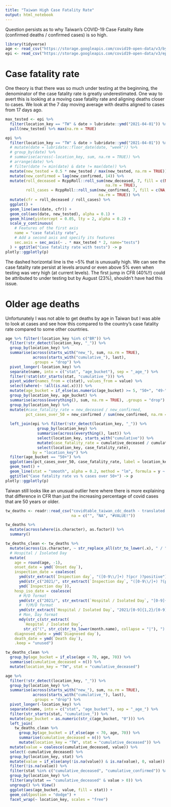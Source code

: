 ```yaml
---
title: "Taiwan High Case Fatality Rate"
output: html_notebook
---
```


Question persists as to why Taiwan's COVID-19 Case Fatality Rate (confirmed deaths / confirmed cases) is so high.

```r
library(tidyverse)
age <- read_csv("https://storage.googleapis.com/covid19-open-data/v3/by-age.csv")
epi <- read_csv("https://storage.googleapis.com/covid19-open-data/v3/epidemiology.csv")
```
# Case fatality rate

One theory is that there was so much under testing at the beginning, the denominator of the case fatality rate is greatly underestimated. One way to avert this is looking at a moving case fatality rate and aligning deaths closer to cases. We look at the 7 day moving average with deaths aligned to cases from 17 days ago.

```r
max_tested <- epi %>%
  filter(location_key == "TW" & date > lubridate::ymd("2021-04-01")) %>%
  pull(new_tested) %>% max(na.rm = TRUE)

epi %>%
  filter(location_key == "TW" & date > lubridate::ymd("2021-04-01")) %>%
  # mutate(date = lubridate::floor_date(date, "week")) %>%
  # group_by(date) %>%
  # summarise(across(-location_key, sum, na.rm = TRUE)) %>%
  # arrange(date) %>%
  # filter(date != min(date) & date != max(date)) %>%
  mutate(new_tested = 0.5 * new_tested / max(new_tested, na.rm = TRUE)) %>%
  mutate(new_confirmed = lag(new_confirmed, 14)) %>%
  mutate(roll_deceased = RcppRoll::roll_sum(new_deceased, 7, fill = c(NA, NA, NA),
                                            na.rm = TRUE),
         roll_cases = RcppRoll::roll_sum(new_confirmed, 7, fill = c(NA, NA, NA),
                                         na.rm = TRUE)) %>%
  mutate(cfr = roll_deceased / roll_cases) %>%
  ggplot() +
  geom_line(aes(date, cfr)) +
  geom_col(aes(date, new_tested), alpha = 0.1) +
  geom_hline(yintercept = 0.05, lty = 2, alpha = 0.2) +
  scale_y_continuous(
    # Features of the first axis
    name = "case fatality rate",
    # Add a second axis and specify its features
    sec.axis = sec_axis(~ . * max_tested * 2, name="tests")
  ) + ggtitle("Case fatality rate with tests") -> p
plotly::ggplotly(p)

```

The dashed horizontal line is the ~5% that is unusually high. We can see the case fatality rate persist at levels around or even above 5% even when testing was very high (at current levels). The first jump in CFR (40%!!) could be attributed to under testing but by August (23%), shouldn't have had this issue.

# Older age deaths

Unfortunately I was not able to get deaths by age in Taiwan but I was able to look at cases and see how this compared to the country's case fatality rate compared to some other countries.

```r
age %>% filter(!location_key %in% c("BR")) %>%
  filter(!str_detect(location_key, "_")) %>%
  group_by(location_key) %>%
  summarise(across(starts_with("new_"), sum, na.rm = TRUE),
            across(starts_with("cumulative_"), last),
            .groups = "drop") %>%
  pivot_longer(-location_key) %>%
  separate(name, into = c("stat", "age_bucket"), sep = "_age_") %>%
  filter(!stat(str_starts(stat, "cumulative_"))) %>%
  pivot_wider(names_from = c(stat), values_from = value) %>%
  select(where(~ !all(is.na(.x)))) %>%
  mutate(age_bucket = if_else(as.numeric(age_bucket) >= 5, "50+", "49-")) %>%
  group_by(location_key, age_bucket) %>%
  summarise(across(everything(), sum, na.rm = TRUE), .groups = "drop") %>%
  group_by(location_key) %>%
  mutate(#case_fatality_rate = new_deceased / new_confirmed,
         pct_cases_over_50 = new_confirmed / sum(new_confirmed, na.rm = TRUE)) %>%
  
  left_join(epi %>% filter(!str_detect(location_key, "_")) %>%
              group_by(location_key) %>%
              summarise(across(everything(), last)) %>%
              select(location_key, starts_with("cumulative")) %>%
              mutate(case_fatality_rate = cumulative_deceased / cumulative_confirmed) %>%
              select(location_key, case_fatality_rate),
            by = "location_key") %>%
  filter(age_bucket == "50+") %>%
  ggplot(aes(pct_cases_over_50, case_fatality_rate, label = location_key)) +
  geom_text() +
  geom_line(stat = "smooth", alpha = 0.2, method = "lm", formula = y ~ x) +
  ggtitle("Case fatality rate vs % cases over 50+") -> p
plotly::ggplotly(p)
```

Taiwan still looks like an unusual outlier here where there is more explaining that difference in CFR than just the increasing percentage of covid cases that are 50 years or older.

```r
tw_deaths <- readr::read_csv("covidtable_taiwan_cdc_death - translated.csv",
                             na = c("", "NA", "#VALUE!"))
```

```r
tw_deaths %>%
  mutate(across(where(is.character), as.factor)) %>%
  summary()
```
```r
tw_deaths_clean <- tw_deaths %>%
  mutate(across(is.character, ~ str_replace_all(str_to_lower(.x), " / ", "/"))) %>%
  # Hospital / Isolated Day
  mutate(
    age = round(age, -1),
    onset_date = ymd(`Onset day`),
    inspection_date = coalesce(
      ymd(str_extract(`Inspection day`, "([0-9\\/]+) ?(pcr )?positive")),
      ymd(str_c("2021/", str_extract(`Inspection day`, "([0-9\\/]+) ?(pcr )?positive"))),
      ymd(`Inspection day`)),
    hosp_iso_date = coalesce(
      # M/D format
      ymd(str_c("2021/", str_extract(`Hospital / Isolated Day`, "[0-9]{1,2}/[0-9]{1,2}"))),
      #  Y/M/D format
      ymd(str_extract(`Hospital / Isolated Day`, "2021/[0-9]{1,2}/[0-9]{1,2}")),
      # Mon, Day format
      mdy(str_c(str_extract(
        `Hospital / Isolated Day`,
        str_c("(", str_c(str_to_lower(month.name), collapse = "|"), ") [0-9]+")), " 2021"))),
    diagnosed_date = ymd(`Diagnosed day`),
    death_date = ymd(`Death day`),
    .keep = "unused")
```
```r
tw_deaths_clean %>%
  group_by(age_bucket = if_else(age < 70, age, 70)) %>%
  summarise(cumulative_deceased = n()) %>%
  mutate(location_key = "TW", stat = "cumulative_deceased")
```
```r
age %>%
  filter(!str_detect(location_key, "_")) %>%
  group_by(location_key) %>%
  summarise(across(starts_with("new_"), sum, na.rm = TRUE),
            across(starts_with("cumulative_"), last),
            .groups = "drop") %>%
  pivot_longer(-location_key) %>%
  separate(name, into = c("stat", "age_bucket"), sep = "_age_") %>%
  filter(str_starts(stat, "cumulative_")) %>%
  mutate(age_bucket = as.numeric(str_c(age_bucket, "0"))) %>%
  left_join(
    tw_deaths_clean %>%
      group_by(age_bucket = if_else(age < 70, age, 70)) %>%
      summarise(cumulative_deceased = n()) %>%
      mutate(location_key = "TW", stat = "cumulative_deceased")) %>%
  mutate(value = coalesce(cumulative_deceased, value)) %>%
  select(-cumulative_deceased) %>%
  group_by(location_key, stat) %>%
  mutate(value = if_else(any(!is.na(value)) & is.na(value), 0, value)) %>%
  filter(!is.na(value)) %>%
  filter(stat %in% c("cumulative_deceased", "cumulative_confirmed")) %>%
  group_by(location_key) %>%
  filter(any(stat == "cumulative_deceased" & value > 0)) %>%
  ungroup() %>% View()
  ggplot(aes(age_bucket, value, fill = stat)) +
  geom_col(postion = "dodge") +
  facet_wrap(~ location_key, scales = "free")
```

